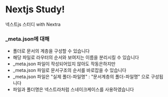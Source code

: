 # Nextjs Study!

넥스트js 스터디 with Nextra

### \_meta.json에 대해

- 폴더로 문서의 계층을 구성할 수 있습니다
- 해당 파일로 라우터의 순서와 보여지는 이름을 분리시킬 수 있습니다
- \_meta.json 파일이 작성되어있지 않아도 작동은하지만
- \_meta.json 파일로 문서구조의 순서를 바로잡을 수 있습니다
- \_meta.json 파일은 "실제 폴더-파일명" : "문서계층의 폴더-파일명" 으로 구성됩니다
- 파일과 폴더명은 넥스트라처럼 스네이크케이스를 사용하였습니다
